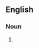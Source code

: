 {{also|safehouses}}

==English==

===Noun===
{{head|en|noun plural form}}

# {{plural of|safe house|lang=en}}